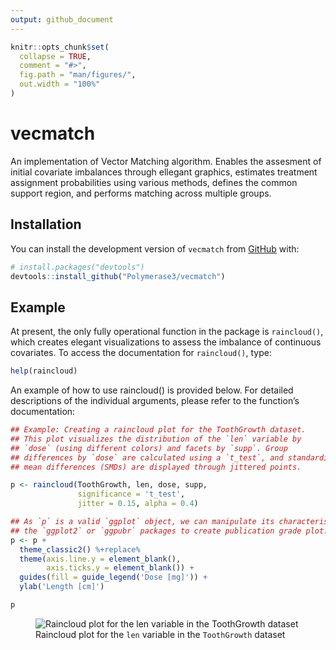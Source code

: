 ```yaml
---
output: github_document
---
```


<!-- README.md is generated from README.Rmd. Please edit that file -->

```r
knitr::opts_chunk$set(
  collapse = TRUE,
  comment = "#>",
  fig.path = "man/figures/",
  out.width = "100%"
)
```

# vecmatch

<!-- badges: start -->

<!-- badges: end -->

An implementation of Vector Matching algorithm. Enables the assesment of initial covariate imbalances through ellegant graphics, estimates treatment assignment probabilities using various methods, defines the common support region, and performs matching across multiple groups.

## Installation

You can install the development version of `vecmatch` from [GitHub](https://github.com/Polymerase3/vecmatch) with:

``` r
# install.packages("devtools")
devtools::install_github("Polymerase3/vecmatch")
```

## Example

At present, the only fully operational function in the package is `raincloud()`, 
which creates elegant visualizations to assess the imbalance of continuous 
covariates. To access the documentation for `raincloud()`, type:

``` r
help(raincloud)
```

An example of how to use raincloud() is provided below. For detailed descriptions of the individual arguments, please refer to the function's documentation:

``` r
## Example: Creating a raincloud plot for the ToothGrowth dataset.
## This plot visualizes the distribution of the `len` variable by
## `dose` (using different colors) and facets by `supp`. Group
## differences by `dose` are calculated using a `t_test`, and standardized
## mean differences (SMDs) are displayed through jittered points.

p <- raincloud(ToothGrowth, len, dose, supp,
               significance = 't_test',
               jitter = 0.15, alpha = 0.4)

## As `p` is a valid `ggplot` object, we can manipulate its characteristics using
## the `ggplot2` or `ggpubr` packages to create publication grade plot:
p <- p +
  theme_classic2() %+replace%
  theme(axis.line.y = element_blank(),
        axis.ticks.y = element_blank()) +
  guides(fill = guide_legend('Dose [mg]')) +
  ylab('Length [cm]')

p

```

![Raincloud plot for the `len` variable in the `ToothGrowth` dataset](README-raincloud.png)
